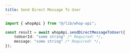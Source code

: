 ```yaml
---
title: Send Direct Message To User
---
```


```typescript
import { whopApi } from "@/lib/whop-api";

const result = await whopApi.sendDirectMessageToUser({
	toUserId: "some string" /* Required! */,
	message: "some string" /* Required! */,
});

```
